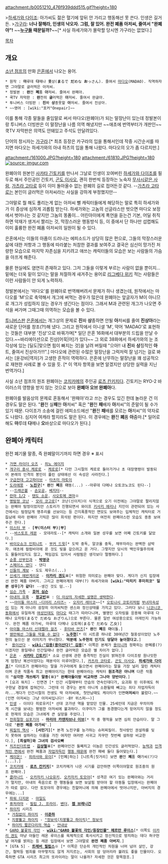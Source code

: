 attachment:/b0051210_476f939ddd515.gif?height=180 

>[[하세가와 다이조]]: 아가씨도 젊은 혈기에 앞뒤 안 가리고 행동해선 못 쓴다. 인생은 길거든.
>[[가구라]]: '''너나 잘해라, 인생의 낙오자. 그럼, 잘 있어. 완전 폐품 아저씨, 줄여서 "완폐아"!''' ~~'''[[요로즈야 긴짱|누구들]] 때문일까?'''~~[* 사실 하세가와가 몰락할 당시엔 가구라는 없었다.]

[[목차]]
== 개요 ==
[[소년 점프]]의 만화 [[은혼]]에서 나오는 용어.

 * 원작 : '''마'''루데 '''다'''메나 '''옷'''상('''ま'''るで '''だ'''めな '''お'''っさん). 줄여서 [[마다오]](MADAO). 직역하자면 그야말로 글러먹은 아저씨.
 * 정발본 : '''완'''전 '''폐'''품 '''아'''저씨. 줄여서 완폐아.
 * 쿡TV 자막판 : '''완'''전히 '''글'''러먹은 '''아'''저씨. 줄여서 완글아.
 * 투니버스 더빙판 : '''진'''짜 '''상'''종못할 '''아'''저씨. 줄여서 진상아.
 * ~~영어 : [wiki:"포커"Onepair]~~

이를 통해 각종 말들을 줄임말로 써서 마다오(완폐아)가 되는 말장난이 있는데 정발본이랑 투니버스 더빙판은 이 말장난을 나름 의역 해냈지만 ~~애초에 번역부터가 개판인~~ 쿡TV 자막판은 의역도 안돼있고 주석도 안달려있다.

단어의 창시자는 [[가구라]].[* 최초 등장은 카구라의 입을 통해서인데 작중 시간순서를 따지면 마다오는 하세가와의 아내 하츠의 입을 통해 나왔다. 마다오의 오가 좀 다르지만.]

attachment:/161000.JPG?height=180 attachment:/61810.JPG?height=180 
<a href="http://imgur.com/xlxVtLS"><img src="http://i.imgur.com/xlxVtLS.jpg" title="source: imgur.com" /></a>

완폐아의 원본인 [[사카타 긴토키]]를 만나서 그날로 인생이 꼬여버린 [[하세가와 다이조]]를 필두로 해서 주인공인 긴토키, [[곤도 이사오]], 괜히 한번씩 등장하는 노숙자 [[무사시같은 사람]], [[가츠라 고타로]] 등이 이미 돌아올수 없는 완폐의 길로 접어든것 같다. --[[가츠라 고타로]]는 본인이 글러먹은 아저씨라는 사실을 강하게 부정했지만--

그야말로 뭘 해도 풀리는게 없는 아저씨 뻘 캐릭터들에게 해당하는 말로 특히 하세가와가 이 증상에 심하게 괴롭힘 받는다. 하세가와는 고놈의 선글라스만 벗으면 마다오 보정에서 벗어나는 것 같지만 그놈의 똥폼이... 어린아이에게 폭언을 듣는건 기본, 어딜 취직하면 악재가 생겨서 짤리는 것, 막장스러운 행동방식 등, 이 중에서 단 하나만 섭렵해도 이미 훌륭한 완전 폐품 아저씨의 일원이 될 수 있다.

은혼에서는 이들의 아픔이 드러나는 에피소드가 상당히 많은 편으로, 그들의 막장스러운 삶에 대한 저항과 그 행동에 따라붙는 처참한 결과를 보여주고 결국은 심신이 망가진 처량한 모습으로 마지막 자존심을 지키려고 애쓰는 캐릭터들의 모습은 보는 사람들의 가슴을 아프게 해준다.

물론 현실에도 염연히 존재하고 있다. 그저 그들을 이렇게 부르는 사람이 없을 뿐이지... 밑에는 더욱 밑이 있다는 말을 처절하게 새겨주는 용어로 [[리그베다 위키]] 적는 사람들은 이런 사람들이 안 되게 노력하자. 

정발본에서는 '마다오'를 완폐아로 번역해버려서 문제가 하나 생겼는데, 원작에서는 마다오를 'M'으로 축약해서 개그에 써먹는 경우가 많은데 완폐아는 앞글자가 M이 아니므로 개그가 성립하지 않는 경우가 생긴다는 점이다. 그래서 M과 관련된 개그가 나오면 주석을 써가며 그때그때 의역하는 모습을 볼 수 있다.

[[투니버스]]판 [[은혼]]에서는 개그상의 문제로 '''진'''짜 '''상'''종하면 안될 '''아'''저씨를 줄여 '''진상아'''라는 새로운 단어를 창조(?!)해 냈다. 그리고 원작에서 이니셜 'M', 약어 'MADAO'로 표현하는 것들은 대부분 '진상'으로 바꿔가며[* 일단 은혼 16화에서 대부분의 드립을 만날 수 있다.~~바리에이션으로 진상[어묵|어]가 있다~~ 그 외로 38화에서 하세가와의 눈 조각상에 있는 [딜도|맞으면 힘이 빠지는 것]을 날려 버릴때 "으아!! 내 '''진'''짜 '''상'''징적인 '''아'''트, 줄여서 진상아가!!!".] 마다오에 관련된 수많은 말장난을 그럭저럭 잘 넘기는 걸로 봐서는 [윤강비|역자]가 고생한 흔적이 역력하다. 은혼에 난무하는 말장난을 꽤 성공적으로 재현한 사례로 볼 수 있을 듯. [* 이 역자 항목을 보면 알겠지만 상당한 실력을 지닌 번역가다.]

사실 소년 점프의 원조 완폐아는 [[코치카메]]의 주인공 [[료츠 칸키치]]다. 긴토키는 RYO-2 바이러스의 영향을 받지 않는 것으로 보아 '''완폐아 오브 완폐아'''다.

완폐아를 발음상의 문제로 혼동해서 '완패아'라고 쓰는 경우도 있긴 한데 놀라운 건 이 경우도 말은 된다. "'''완'''전 실'''패'''한 '''아'''저씨" 혹은 "'''완'''전 '''패'''배자 '''아'''저씨"의 준말이 될 수가 있기 때문. 다이조가 소송에 걸린 에피소드에선 "'''완'''전 '''패'''배를 모르는 '''아'''저씨"의 약자로도 나왔다.
심지어 여캐라 할지라도 말은 된다. 이 경우에는 '''완'''전 '''폐'''품 '''아'''줌마.[* 일어로 해도 '''마'''루데 '''다'''메나 '''오'''바상으로 마다오가 된다.]

== 완폐아 캐릭터 ==
완전 폐기물 말종, 즉 완폐말이기까지 하면 경우 ※ 표시
 * [[가면 라이더 오즈]] - [[히노 에이지]]
 * [[개구리 중사 케로로]] - [[케로로]][* 다만 그시절의 케로로 돌아가거나 초 대장명령이 발동되어 본래의 인격의 봉인이 풀린 상태에선 이 속성은 사라진다.]
 * [[구급전대 고고파이브]] - [[타츠미 마토이]]
 * [[도라에몽]] - '''[[노진구]]'''[* '''완'''전 '''폐'''품 '''아'''동(...) --마루데 다메나 오토코노코도 된다--]
 * --[[드래곤볼]] - [[손오공(드래곤볼)|손오공]], [[베지터]]--
 * [[란마 1/2]] - [[텐도 소운]], [[사오토메 겐마]]※
 * [[명탐정 코난]] - [[모리 코고로]][* 코난(신이치)이 식객으로 오기 이전에는 그야말로 팔리지않는 완폐아 탐정이었지만 스토리가 진행되면서 와이프 [[키사키 에리]]나 지인이 관련되어 있는 사건에서는 탐정답게 명추리를 선보이는 등 간지폭풍적인 면모도 보여주는 입체적인 캐릭터로 거듭남에 따라 완폐아 기믹은 많이 희석된 편이다. 하지만 여전히 완폐아스런 모습도 종종 보여주곤 한다.]
 * [[미스터 부]] - '''[부(미스터 부)|부]''' 
 * --[[바스토프 레몬]] - 모데라토--[* 캐릭터 소개와 일본 성우를 보면 어째 긴토키를 닮았다.]
 * [[바이오쇼크 인피니트]] - [[부커 드윗]][* 도박 중독, 알코올 중독, 채무자라는 완벽한 삼박자. 애초에 컬럼비아에 온 것도 빚을 갚으려고 온 거다. 그렇지만 당시의 백인우월주의에도 물들어있지도 않고, 책임감도 있어서 사람됨은 생각보다 멀쩡하다.]
 * [[순풍 산부인과]] - '''[[박영규]]'''
 * [[스페이스 댄디]] - 댄디
 * [[신들의 계보]] - 도도 제우스(...)
 * [[신세기 에반게리온]] - '''[[이카리 겐도]]※'''[* 위험한 의미로는 완폐아 맞다. 게다가 신지 입장에선 완전 폐품 아버지. 그리고 완폐아계의 대부(?) 하세가와와 '''[wiki:"타치키 후미히코" 일본 성우]가 같다!''' --생긴 것도 덤.--]
 * [[심슨 가족]] - '''[[호머 심슨]]'''
 * [[아내의 유혹]] - '''[[정교빈]]※''' : [[더 이상의 자세한 설명은 생략한다]].
 * ~~[[아이돌 마스터 ~디어리 스타즈~]] - [[오자키 레이코]]~~[* [[오토나시 코토리]]처럼 [[부녀자]]속성이 있는 게 아니라 굉장히 아저씨틱한 센스와 정신상태를 가지고 있다. 그러다 보니 [[니코니코 동화]]에서 유일하게 [[여성]]인데도 [[마다오]] 태그가 따라다니며, 별명인 오자링을 응용해 마루데 다메나 오자링(まるで だめな おざりん)으로 부른다. 물론 일반 여성용으로도 어레인지 가능하다. 완전 폐품 아가씨, 마루데 다메나 오토메(まるで だめな 乙女)]
 * [[아이돌 마스터 신데렐라 걸즈]] - [[후타바 안즈]][* '''완'''전 '''폐'''품 '''아'''이돌.]
 * [[웬만해선 그들을 막을 수 없다]] - '''[[노주현]]'''[* 이 시트콤 하나로 30여년간 철옹성이었던 노주현의 높으신 분 이미지가 무너졌다. '''덕분에 노주현의 인기도 덩달아 높아졌다고.''']
 *  [[용이산다]] - '''[[wiki:"김용(용이산다)" 김용]]'''[* 이쪽은 본체가 [[용]]이니까 정확히는 완폐룡(?)이겠지만 용일때나 인간일때나 완전 글러먹은 모습은 별 차이가 없다.]
 * [[은혼]] - '''[[사카타 긴토키]]'''[* 소요 선생에 관한 충격적인 진실이 밝혀진후 다이조랑 원나잇한게 엄청난 복선이었다는 재분석이 이루어졌다.], [[카츠라 코타로]], [[곤도 이사오]], '''[[하세가와 다이조]]'''[* 다이조가 완폐아라는 말을 가구라에게 들으면서 완폐아라는 말을 가장 널리 알린 캐릭터이며 은혼 작품속 최고 완폐아이기는 한데 완폐아라는 캐릭터 '''원조격은 아니며''' 다른 작품의 '''"심각한 개쓰레기 말종(※)" 완폐아들이랑 비교하면 그나마 양반이다'''.]
 * [요괴 워치] - 인면견 [* 인간 시절때부터 안습의 연속인데다가, 요괴화 된 이후에도 허구한날 경찰에 잡혀간다. 그런데 이 경우는 본의 아니게 소환될때 빼고는 죄다 자업자득이라...게다가 인간시절의 전생도 딱 아저씨에, 첫만남때도 케이타가 인면'''아저씨'''라 불렀다.~~(인면 아저씨는 그냥 아저씨입니다! -BY 위스퍼~~)]
 * [[인생(라이트 노벨)|인생]] - 이이다 히로유키[* 선대 코가넨 역을 맡았던 인물. 25세인데 지금은 무의미하게 시간을 보내는 평범한 아저씨에 불과하다. 이쿠미가 그를 동경했다는게 믿어지지 않을 정도로 현재의 모습은 그녀에게 큰 실망을 주었다.]
 * [[전희절창 심포기어]] - '''[[마리아 카덴차브나 이브]]'''[* 작 중 행적을 보면 심히 안습이다. 말 그대로 ''''완전 폐품 아가씨''''.]
 * [[찌질의 역사]] - '''[서민기]'''[* 본격 노진구를 능가하는 슈퍼찌질이. 첫사랑인 권설하를 잊지 못하여 설하라는 이름을 가진 여자만 여러번 사귀고 자꾸만 첫번째 설하랑 비교한다.], '''[최설하]와 그녀의 검사오빠'''
 * [[치즈인더트랩]] - '''[[김상철(치즈인더트랩)|김상철]]※'''[* 완폐아인건 둘째치고 이놈은 인간성도 글러먹었다. [[무능|능력과]] [[성격파탄자|인격적인 면에서]] 완전 폐품과 [[민폐|자업자득인]] [[범죄|행동 때문에]] 완전 패배 둘다 들어맞는다.]
 * [[케이온!]] - [[히라사와 유이]][* [민폐|하는] [니트족|짓거리] 보면 '''완'''전 '''폐'''품 '''아'''가씨(?)다(...).]
 * [[코치카메]] - '''[[료츠 칸키치]]'''[* 코치카메가 나온 시기를 감안하면 이쪽이야말로 원조중의 원조 완폐아.]
 * [[클라나드]] - [[오카자키 나오유키]], [[오카자키 토모야]][* 성격은 여기 있는 완폐아와는 거리가 멀지만, 아내의 죽음으로 한 행동들을 보면 보살핌 받아야 할 아동들 입장에서는 완폐아가 따로 없다. 다만 토모야의 경우에는 친할머니에 의해 완폐아에서 벗어나지만, 아버지의 경우에는...]
 * [[파워 디지몬]] - [[마일도]]
 * [[퓨처라마]] - [[필립 J. 프라이]], [[벤더]], '''[[젭 브래니건]]'''
 * [[하이킥]] 시리즈
  * [[거침없이 하이킥]] - '''[[이준하]]'''
  * [[지붕뚫고 하이킥]] - [["정보석(지붕뚫고 하이킥)" 정보석]]
  * [[하이킥 짧은다리의 역습]] - [[안내상]]
 * [[GARO 불꽃의 각인]] - '''[[wiki:"GARO 불꽃의 각인/등장인물" 헤르만 루이스]]'''[* 이쪽도 [[이카리 겐도]] 마냥 아들인 레온 루이스를 육체적으로 혹사시키고 정신적으로 방치하는 데다 허구헌날 여자를 밝히는 등 레온 입장에서 보면 그야말로 '''완전 폐품 아버지'''.]
 * [GTA 5] - '''[[트레버 필립스]]'''※ [* 이쪽은 단순히 개인적인 차원을 너머 넘어 살인, 강간, 협박등 범죄를 아무렇지도 않게 저지르는, 사회의 암 덩어리라 불려도 좋을 인물이다. 오죽하면 GTA 시리즈 최고의 또라이라는 말이 나올까? 자세한 것은 항목참조.]
